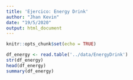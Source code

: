 ```yaml
---
title: 'Ejercico: Energy Drink'
author: "Jhan Kevin"
date: "19/5/2020"
output: html_document
---
```


```r
knitr::opts_chunk$set(echo = TRUE)
```

```r

df_energy <- read.table('../data/EnergyDrink')
str(df_energy)
head(df_energy)
summary(df_energy)
```

